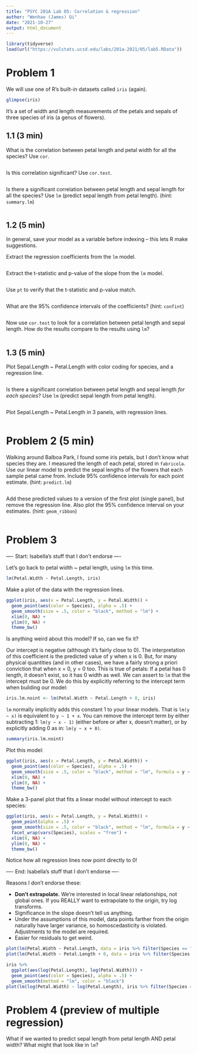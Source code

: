 ```yaml
---
title: "PSYC 201A Lab 05: Correlation & regression"
author: "Wenhao (James) Qi"
date: "2021-10-27"
output: html_document
---
```


```r
library(tidyverse)
load(url("https://vulstats.ucsd.edu/labs/201a-2021/05/lab5.RData"))
```

# Problem 1

We will use one of R's built-in datasets called `iris` (again).

```r
glimpse(iris)
```

It's a set of width and length measurements of the petals and sepals of three species of iris (a genus of flowers).

## 1.1 (3 min)

What is the correlation between petal length and petal width for all the species?  Use `cor`.

```r

```

Is this correlation significant?  Use `cor.test`.

```r

```

Is there a significant correlation between petal length and sepal length for all the species?  Use `lm` (predict sepal length from petal length).  (hint: `summary.lm`)

```r

```

## 1.2 (5 min)

In general, save your model as a variable before indexing -- this lets R make suggestions.

Extract the regression coefficients from the `lm` model.

```r

```

Extract the t-statistic and p-value of the slope from the `lm` model.

```r

```

Use `pt` to verify that the t-statistic and p-value match.

```r

```

What are the 95% confidence intervals of the coefficients?  (hint: `confint`)

```r

```

Now use `cor.test` to look for a correlation between petal length and sepal length.  How do the results compare to the results using `lm`?

```r

```

## 1.3 (5 min)

Plot Sepal.Length ~ Petal.Length with color coding for species, and a regression line.

```r

```

Is there a significant correlation between petal length and sepal length *for each species*?  Use `lm` (predict sepal length from petal length).

```r

```

Plot Sepal.Length ~ Petal.Length in 3 panels, with regression lines.

```r

```

# Problem 2 (5 min)

Walking around Balboa Park, I found some iris petals, but I don't know what species they are.  I measured the length of each petal, stored in `fabricola`.  Use our linear model to predict the sepal lengths of the flowers that each sample petal came from.  Include 95% confidence intervals for each point estimate.  (hint: `predict.lm`)

```r

```

Add these predicted values to a version of the first plot (single panel), but remove the regression line.  Also plot the 95% confidence interval on your estimates.  (hint: `geom_ribbon`)

```r

```

# Problem 3

---- Start: Isabella's stuff that I don't endorse ----

Let's go back to petal width ~ petal length, using `lm` this time.

```r
lm(Petal.Width ~ Petal.Length, iris)
```

Make a plot of the data with the regression lines.

```r
ggplot(iris, aes(x = Petal.Length, y = Petal.Width)) +
  geom_point(aes(color = Species), alpha = .5) +
  geom_smooth(size = .5, color = "black", method = "lm") +
  xlim(0, NA) +
  ylim(0, NA) +
  theme_bw()
```

Is anything weird about this model? If so, can we fix it?

Our intercept is negative (although it's fairly close to 0).  The interpretation of this coefficient is the predicted value of y when x is 0.  But, for many physical quantities (and in other cases), we have a fairly strong a priori conviction that when x = 0, y = 0 too.  This is true of petals: If a petal has 0 length, it doesn't exist, so it has 0 width as well.  We can assert to `lm` that the intercept must be 0.  We do this by explicitly referring to the intercept term when building our model:

```r
iris.lm.noint <- lm(Petal.Width ~ Petal.Length + 0, iris)
```

`lm` normally implicitly adds this constant 1 to your linear models.  That is `lm(y ~ x)` is equivalent to `y ~ 1 + x`. You can remove the intercept term by either subtracting 1: `lm(y ~ x - 1)` (either before or after x, doesn't matter), or by explicitly adding 0 as in: `lm(y ~ x + 0)`.

```r
summary(iris.lm.noint)
```

Plot this model:

```r
ggplot(iris, aes(x = Petal.Length, y = Petal.Width)) +
  geom_point(aes(color = Species), alpha = .5) +
  geom_smooth(size = .5, color = "black", method = "lm", formula = y ~ 0 + x) +
  xlim(0, NA) +
  ylim(0, NA) +
  theme_bw()
```

Make a 3-panel plot that fits a linear model without intercept to each species:

```r
ggplot(iris, aes(x = Petal.Length, y = Petal.Width)) +
  geom_point(alpha = .5) +
  geom_smooth(size = .5, color = "black", method = "lm", formula = y ~ 0 + x) +
  facet_wrap(vars(Species), scales = "free") +
  xlim(0, NA) +
  ylim(0, NA) +
  theme_bw()
```

Notice how all regression lines now point directly to 0!

---- End: Isabella's stuff that I don't endorse ----

Reasons I don't endorse these:

- **Don't extrapolate.**  We're interested in local linear relationships, not global ones.  If you REALLY want to extrapolate to the origin, try log transforms.
- Significance in the slope doesn't tell us anything.
- Under the assumptions of this model, data points farther from the origin naturally have larger variance, so homoscedasticity is violated.  Adjustments to the model are required.
- Easier for residuals to get weird.

```r
plot(lm(Petal.Width ~ Petal.Length, data = iris %>% filter(Species == "virginica")), 1)
plot(lm(Petal.Width ~ Petal.Length + 0, data = iris %>% filter(Species == "virginica")), 1)

iris %>%
  ggplot(aes(log(Petal.Length), log(Petal.Width))) +
  geom_point(aes(color = Species), alpha = .5) +
  geom_smooth(method = "lm", color = "black")
plot(lm(log(Petal.Width) ~ log(Petal.Length), iris %>% filter(Species == "virginica")), 1)
```

# Problem 4 (preview of multiple regression)

What if we wanted to predict sepal length from petal length AND petal width?  What might that look like in `lm`?

```r

```

